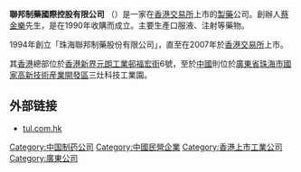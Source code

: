 '''聯邦制藥國際控股有限公司''' （{{sehk|3933}}）是一家在[[香港交易所|香港交易所]]上市的[[製藥|製藥]]公司。創辦人[[蔡金樂|蔡金樂]]先生，是在1990年收購而成立。主要生產口服液、注射等藥物。

1994年創立「珠海聯邦制藥股份有限公司」，直至在2007年於[[香港交易所|香港交易所]]上市。

其[[香港|香港]]總部位於[[香港|香港]][[新界|新界]][[元朗工業邨|元朗工業邨]][[福宏街|福宏街]]6號，至於[[中國|中國]]則位於[[廣東省|廣東省]][[珠海市|珠海市]][[國家高新技術産業開發區|國家高新技術産業開發區]]三灶科技工業園。 

==外部链接==
*[http://www.tul.com.hk/ tul.com.hk] {{Wayback|url=http://www.tul.com.hk/ |date=20200217121701 }}

[[Category:中国制药公司|Category:中国制药公司]]
[[Category:中國民營企業|Category:中國民營企業]]
[[Category:香港上市工業公司|Category:香港上市工業公司]]
[[Category:廣東公司|Category:廣東公司]]